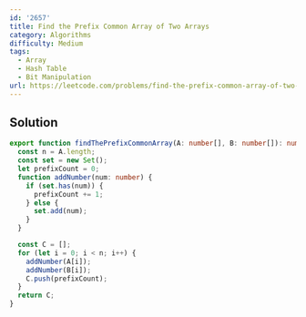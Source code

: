 ```yaml
---
id: '2657'
title: Find the Prefix Common Array of Two Arrays
category: Algorithms
difficulty: Medium
tags:
  - Array
  - Hash Table
  - Bit Manipulation
url: https://leetcode.com/problems/find-the-prefix-common-array-of-two-arrays
---
```


## Solution

```typescript filename="solution.ts" copy
export function findThePrefixCommonArray(A: number[], B: number[]): number[] {
  const n = A.length;
  const set = new Set();
  let prefixCount = 0;
  function addNumber(num: number) {
    if (set.has(num)) {
      prefixCount += 1;
    } else {
      set.add(num);
    }
  }

  const C = [];
  for (let i = 0; i < n; i++) {
    addNumber(A[i]);
    addNumber(B[i]);
    C.push(prefixCount);
  }
  return C;
}
```
